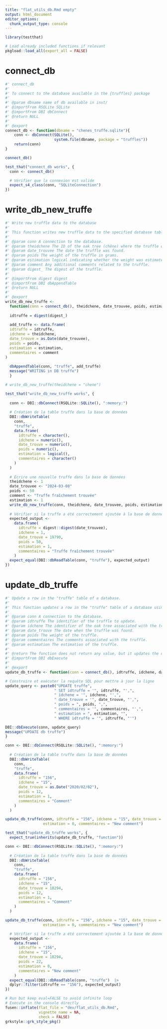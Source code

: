 ```yaml
---
title: "flat_utils_db.Rmd empty"
output: html_document
editor_options: 
  chunk_output_type: console
---
```


```r
library(testthat)
```

```r
# Load already included functions if relevant
pkgload::load_all(export_all = FALSE)
```

# connect_db
    
```r
#' connect_db
#' 
#' To connect to the database available in the {truffles} package
#' 
#' @param dbname name of db available in inst/
#' @importFrom RSQLite SQLite
#' @importFrom DBI dbConnect
#' @return NULL
#' 
#' @export
connect_db <- function(dbname = "chenes_truffe.sqlite"){
    conn <- dbConnect(SQLite(), 
                      system.file(dbname, package = "truffles"))
    return(conn)
}
```
  
```r
connect_db()
```
  
```r
test_that("connect_db works", {
  conn <- connect_db()

  # Vérifier que la connexion est valide
  expect_s4_class(conn, "SQLiteConnection")
})
```

# write_db_new_truffe
    
```r
#' Write new truffle data to the database
#' 
#' This function writes new truffle data to the specified database table.
#' 
#' @param conn A connection to the database.
#' @param theidchene The ID of the oak tree (chêne) where the truffle was found.
#' @param date_trouvee The date the truffle was found.
#' @param poids The weight of the truffle in grams.
#' @param estimation logical indicating whether the weight was estimated or not.
#' @param comment Any additional comments related to the truffle.
#' @param digest_ The digest of the truffle.
#'
#' @importFrom digest digest
#' @importFrom DBI dbAppendTable
#' @return NULL
#' 
#' @export
write_db_new_truffe <-
  function(conn = connect_db(), theidchene, date_trouvee, poids, estimation, comment, digest_ = Sys.time()) {
    
  idtruffe = digest(digest_)
    
  add_truffe <- data.frame(
  idtruffe = idtruffe,
  idchene = theidchene,
  date_trouve = as.Date(date_trouvee),
  poids = poids,
  estimation = estimation,
  commentaires = comment
)
  
  dbAppendTable(conn, "truffe", add_truffe)
  message("WRITING in DB truffe")
  }
```
  
```r
# write_db_new_truffe(theidchene = "chene")
```
  
```r
test_that("write_db_new_truffe works", {
  
  conn <- DBI::dbConnect(RSQLite::SQLite(), ":memory:")
  
  # Création de la table truffe dans la base de données
  DBI::dbWriteTable(
    conn,
    "truffe",
    data.frame(
      idtruffe = character(),
      idchene = numeric(),
      date_trouve = numeric(),
      poids = numeric(),
      estimation = logical(),
      commentaires = character()
    )
  )
  
  # Écrire une nouvelle truffe dans la base de données
  theidchene <- 1
  date_trouvee <- "2024-03-08"
  poids <- 50
  comment <- "Truffe fraîchement trouvée"
  estimation <- 1
  write_db_new_truffe(conn, theidchene, date_trouvee, poids, estimation, comment, digest_ = date_trouvee)
  
  # Vérifier si la truffe a été correctement ajoutée à la base de données
  expected_output <-
    data.frame(
      idtruffe = digest::digest(date_trouvee),
      idchene = 1,
      date_trouve = 19790,
      poids = 50,
      estimation = 1,
      commentaires = "Truffe fraîchement trouvée"
    )
  expect_equal(DBI::dbReadTable(conn, "truffe"), expected_output)
})
```


# update_db_truffe
    
```r
#' Update a row in the "truffe" table of a database.
#'
#' This function updates a row in the "truffe" table of a database using an SQL UPDATE query.
#'
#' @param conn A connection to the database.
#' @param idtruffe The identifier of the truffle to update.
#' @param idchene The identifier of the oak tree associated with the truffle.
#' @param date_trouve The date when the truffle was found.
#' @param poids The weight of the truffle.
#' @param commentaires The comments associated with the truffle.
#' @param estimation The estimation of the truffle.
#'
#' @return The function does not return any value, but it updates the corresponding row in the "truffe" table of the database.
#' @importFrom DBI dbExecute
#' 
#' @export
update_db_truffe <- function(conn = connect_db(), idtruffe, idchene, date_trouve, poids, commentaires, estimation){

# Construire et exécuter la requête SQL pour mettre à jour la ligne
update_query <- paste0("UPDATE truffe",
                      " SET idtruffe = '", idtruffe, "',",
                      " idchene = '", idchene, "',",
                      " date_trouve = '", date_trouve, "',",
                      " poids = ", poids, ",",
                      " commentaires = '", commentaires, "',",
                      " estimation = ", estimation, "",
                      " WHERE idtruffe = '", idtruffe, "'")

DBI::dbExecute(conn, update_query)
message("UPDATE db truffe")
}
```
  
```r

conn <- DBI::dbConnect(RSQLite::SQLite(), ":memory:")
  
  # Création de la table truffe dans la base de données
  DBI::dbWriteTable(
    conn,
    "truffe",
    data.frame(
      idtruffe = "156",
      idchene = "15",
      date_trouve = as.Date("2020/02/02"),
      poids = 12,
      estimation = 1,
      commentaires = "Comment"
    )
  )

update_db_truffe(conn, idtruffe = "156", idchene = "15", date_trouve = as.Date("2020/02/02"), poids = 22, 
                 estimation = 0, commentaires = "New comment")
```
  
```r
test_that("update_db_truffe works", {
  expect_true(inherits(update_db_truffe, "function")) 

conn <- DBI::dbConnect(RSQLite::SQLite(), ":memory:")
  
  # Création de la table truffe dans la base de données
  DBI::dbWriteTable(
    conn,
    "truffe",
    data.frame(
      idtruffe = "156",
      idchene = "15",
      date_trouve = 18294,
      poids = 12,
      estimation = 1,
      commentaires = "Comment"
    )
  )

update_db_truffe(conn, idtruffe = "156", idchene = "15", date_trouve = 18294, poids = 22, 
                 estimation = 0, commentaires = "New comment")

  # Vérifier si la truffe a été correctement ajoutée à la base de données
  expected_output <-
    data.frame(
      idtruffe = "156",
      idchene = "15",
      date_trouve = 18294,
      poids = 22,
      estimation = 0,
      commentaires = "New comment"
    )
  expect_equal(DBI::dbReadTable(conn, "truffe")  |> 
  dplyr::filter(idtruffe == "156"), expected_output)
})
```
  


```r
# Run but keep eval=FALSE to avoid infinite loop
# Execute in the console directly
fusen::inflate(flat_file = "dev/flat_utils_db.Rmd", 
               vignette_name = NA, 
               check = FALSE)
grkstyle::grk_style_pkg()
```
